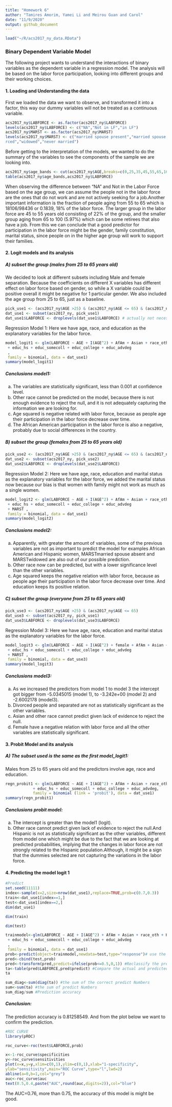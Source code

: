 ---
title: "Homework 6"
author: "Tamires Amorim, Yamei Li and Meirou Guan and Carol"
date: "11/9/2020"
output: github_document
---

```{r}
load("~/R/acs2017_ny_data.RData")
```

### Binary Dependent Variable Model

The following project wants to understand the interactions of binary variables as the dependent variable in a regression model. The analysis will be based on the labor force participation, looking into different groups and their working choices. 

#### 1. Loading  and Understanding the data

First we loaded the data we want to observe, and transformed it into a factor, this way our dummy variables will not be treated as a continuous variable. 

```{r}
acs2017_ny$LABFORCE <- as.factor(acs2017_ny$LABFORCE)
levels(acs2017_ny$LABFORCE) <- c("NA","Not in LF","in LF")
acs2017_ny$MARST <- as.factor(acs2017_ny$MARST)
levels(acs2017_ny$MARST) <- c("married spouse present","married spouse absent","separated","divo
rced","widowed","never married")
```

Before getting to the interpretation of the models, we wanted to do the summary of the variables to see the components of the sample we are looking into.
```{r}
acs2017_ny$age_bands <- cut(acs2017_ny$AGE,breaks=c(0,25,35,45,55,65,100))
table(acs2017_ny$age_bands,acs2017_ny$LABFORCE)
```
When observing the difference between “NA” and Not in the Labor Force based on the age group, we can assume the people not in the labor force are the ones that do not work and are not actively seeking for a job.Another important information is the fraction of people aging from 55 to 65 which is 18106/98436 or 0.1839, 18% of the labor force. The larger group in the labor force are 45 to 55 years old consisting of 22% of the group, and the smaller group aging from 65 to 100 (5.97%) which can be some retirees that also have a job. From this we can conclude that a good predictor for participation in the labor force might be the gender, family constitution, marital status, since people on in the higher age group will work to support their families.

#### 2. Logit models and its analysis

##### A) subset the group (males from 25 to 65 years old)
We  decided to look at different subsets including Male and female separation. Because the coefficients on different X variables has different effect on labor force based on gender, so while a X variable could be positive overall it might be negative for 1 particular gender. We also included the age group from 25 to 65, just as a baseline. 
```{r}
pick_use1 <- (acs2017_ny$AGE >25) & (acs2017_ny$AGE <= 65) & (acs2017_ny$female == 0)
dat_use1 <- subset(acs2017_ny, pick_use1)
dat_use1$LABFORCE <- droplevels(dat_use1$LABFORCE) # actually not necessary since logit is smart enough to drop unused levels, but helps my personal sense of order

```

Regression Model 1: Here we have age, race, and education as the explanatory variables for the labor force. 
```{r}
model_logit1 <- glm(LABFORCE ~ AGE + I(AGE^2) + AfAm + Asian + race_oth + Hispanic
 + educ_hs + educ_somecoll + educ_college + educ_advdeg
 ,
 family = binomial, data = dat_use1)
summary(model_logit1)
```
##### Conclusions model1: 
a) The variables are statistically significant,  less than 0.001 at confidence level.
b) Other race cannot be predicted on the model, because there is not enough evidence to reject the null, and it is not adequately capturing the information we are looking for. 
c) Age squared is negative related with labor force, because as people age their participation in the labor force decrease over time.
d) The African American participation in the labor force is also a negative, probably due to social differences in the country. 

##### B) subset the group (females from 25 to 65 years old)
```{r}
pick_use2 <- (acs2017_ny$AGE >25) & (acs2017_ny$AGE <= 65) & (acs2017_ny$female == 1)
dat_use2 <- subset(acs2017_ny, pick_use2)
dat_use2$LABFORCE <- droplevels(dat_use2$LABFORCE) 
```

Regression Model 2: Here we have age, race, education and marital status as the explanatory variables for the labor force, we added the marital status now because our bias is that women with family might not work as much as a single women. 
```{r}
model_logit2 <- glm(LABFORCE ~ AGE + I(AGE^2) + AfAm + Asian + race_oth + Hispanic
 + educ_hs + educ_somecoll + educ_college + educ_advdeg
 + MARST ,
 family = binomial, data = dat_use1)
summary(model_logit2)
```
##### Conclusions model2: 
a) Apparently, with greater the amount of variables, some of the previous variables are not as important to predict the model for examples African American and Hispanic women, MARSTmarried spouse absent and MARSTwidowed are also out of our possible prediction. 
b) Other race  now can be predicted, but with a lower significance level than the other variables.  
c) Age squared keeps the negative relation with labor force, because as people age their participation in the labor force decrease over time. And education keeps its positive relation. 

##### C) subset the group (everyone from 25 to 65 years old)
```{r}
pick_use3 <- (acs2017_ny$AGE >25) & (acs2017_ny$AGE <= 65)
dat_use3 <- subset(acs2017_ny, pick_use1)
dat_use3$LABFORCE <- droplevels(dat_use3$LABFORCE)
```


Regression Model 3: Here we have age, race, education and marital status as the explanatory variables for the labor force. 
```{r}
model_logit3 <- glm(LABFORCE ~ AGE + I(AGE^2) + female + AfAm + Asian + race_oth + Hispanic
 + educ_hs + educ_somecoll + educ_college + educ_advdeg
 + MARST ,
 family = binomial, data = dat_use3)
summary(model_logit3)
```

##### Conclusions model3:
a) As we increased the predictors from model 1 to model 3 the intercept got bigger from -5.0345015 (model 1), to  -3.242e+00 (model 2) and -2.6002178 (model3).
b) Divorced people and separated are not as statistically significant as the other variables.
c) Asian and other race cannot predict given lack of evidence to reject the null.
d) Female have a negative relation with labor force and all the other variables are statistically significant.

#### 3. Probit Model and its analysis

##### A) The subset used is the same as the first model_logit1:
Males from 25 to 65 years old and the predictors involve age, race and education.
```{r}
regn_probit1 <- glm(LABFORCE ~ AGE + I(AGE^2) + AfAm + Asian + race_oth + Hispanic 
            + educ_hs + educ_somecoll + educ_college + educ_advdeg,
            family = binomial (link = 'probit'), data = dat_use1)
summary(regn_probit1)
```

##### Conclusions probit model:
a) The intercept is greater than the model1 (logit).
b) Other race cannot predict given lack of evidence to reject the null.And Hispanic is not as statistically significant as the other variables, different from model one which might be due to the fact that we are looking at predicted probabilities, implying that the changes in labor force are not strongly related to the Hispanic population.Although, it might be a sign that the dummies selected are not capturing the variations in the labor force. 

#### 4. Predicting the model logit 1 

```{r}
#Predict
set.seed(11111)
index<-sample(x=2,size=nrow(dat_use1),replace=TRUE,prob=c(0.7,0.3))
train<-dat_use1[index==1,]
test<-dat_use1[index==2,]
dim(dat_use1)
```

```{r}
dim(train)
```
```{r}
dim(test)
```

```{r}
trainmodel<-glm(LABFORCE ~ AGE + I(AGE^2) + AfAm + Asian + race_oth + Hispanic
 + educ_hs + educ_somecoll + educ_college + educ_advdeg
 ,
 family = binomial, data = dat_use1)
prob<-predict(object=trainmodel,newdata=test,type="response")# use the train model to predict
pred<-cbind(test,prob)
pred<-transform(pred,predict=ifelse(prob<=0.5,0,1)) #Reclassify the predicted probability values
ta<-table(pred$LABFORCE,pred$predict) #Compare the actual and predicted values of the model
ta
```

```{r}
sum_diag<-sum(diag(ta)) #the sum of the correct predict Numbers
sum<-sum(ta) #the sum of predict Numbers
sum_diag/sum #Prediction accuracy
```
##### Conclusion: 
The prediction accuracy is 0.81258549. And from the plot below we want to confirm the prediction. 

```{r}
#ROC CURVE
library(pROC)
```


```{r}
roc_curve<-roc(test$LABFORCE,prob)
```

```{r}
x<-1-roc_curve$specificities
y<-roc_curve$sensitivities
plot(x=x,y=y,xlim=c(0,1),ylim=c(0,1),xlab="1-specificity",
ylab="sensitivity",main="ROC Curve",type="l",lwd=2)
abline(a=0,b=1,col="grey")
auc<-roc_curve$auc
text(0.5,0.4,paste("AUC",round(auc,digits=2)),col="blue")
```
The AUC=0.76, more than 0.75, the accuracy of this model is might be good.

